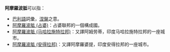 '''阿摩羅波胝'''可以指：
*[[巴利語|巴利語]]詞彙，[[涅槃|涅槃]]之意。
*[[阿摩羅波胝_(占婆)|阿摩羅波胝 (占婆)]]：占婆聯邦的一個構成國。
*[[阿姆劳蒂|阿摩羅波胝 (马哈拉施特拉邦)]]：又譯阿姆劳蒂，印度马哈拉施特拉邦的一座城市。
*[[阿摩羅婆提|阿摩羅波胝 (安得拉邦)]]：又譯阿摩羅婆提，印度安得拉邦的一座城市。
{{消歧義|cat=五字地名消歧义}}